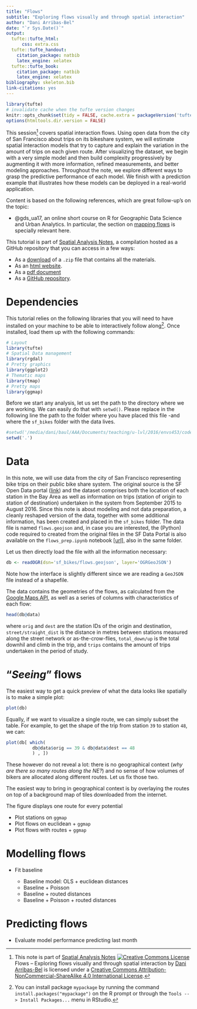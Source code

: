 ```yaml
---
title: "Flows"
subtitle: "Exploring flows visually and through spatial interaction"
author: "Dani Arribas-Bel"
date: "`r Sys.Date()`"
output:
  tufte::tufte_html:
      css: extra.css
  tufte::tufte_handout:
    citation_package: natbib
    latex_engine: xelatex
  tufte::tufte_book:
    citation_package: natbib
    latex_engine: xelatex
bibliography: skeleton.bib
link-citations: yes
---
```


```r
library(tufte)
# invalidate cache when the tufte version changes
knitr::opts_chunk$set(tidy = FALSE, cache.extra = packageVersion('tufte'))
options(htmltools.dir.version = FALSE)
```

This session^[This note is part of [Spatial Analysis Notes](index.html) <a rel="license" href="http://creativecommons.org/licenses/by-nc-sa/4.0/"><img alt="Creative Commons License" style="border-width:0" src="https://i.creativecommons.org/l/by-nc-sa/4.0/88x31.png" /></a><br /><span xmlns:dct="http://purl.org/dc/terms/" property="dct:title">Flows -- Exploring flows visually and through spatial interaction</span> by <a xmlns:cc="http://creativecommons.org/ns#" href="http://darribas.org" property="cc:attributionName" rel="cc:attributionURL">Dani Arribas-Bel</a> is licensed under a <a rel="license" href="http://creativecommons.org/licenses/by-nc-sa/4.0/">Creative Commons Attribution-NonCommercial-ShareAlike 4.0 International License</a>.] covers spatial interaction flows. Using open data from the city of San Francisco about trips on its bikeshare system, we will estimate spatial interaction models that try to capture and explain the variation in the amount of trips on each given route. After visualizing the dataset, we begin with a very simple model and then build complexity progressively by augmenting it with more information, refined measurements, and better modeling approaches. Throughout the note, we explore different ways to grasp the predictive performance of each model. We finish with a prediction example that illustrates how these models can be deployed in a real-world application.

Content is based on the following references, which are great follow-up's on the topic:

* @gds_ua17, an online short course on R for Geographic Data Science and Urban Analytics. In particular, the section on [mapping flows](https://github.com/alexsingleton/GDS_UA_2017/tree/master/Mapping_Flows) is specially relevant here.

This tutorial is part of [Spatial Analysis Notes](index.html), a compilation hosted as a GitHub repository that you can access in a few ways:

* As a [download](https://github.com/darribas/spa_notes/archive/master.zip) of a `.zip` file that contains all the materials.
* As an [html
  website](http://darribas.org/spa_notes/flows.html).
* As a [pdf
  document](https://github.com/darribas/spa_notes/raw/master/flows_book.pdf)
* As a [GitHub repository](https://github.com/darribas/spa_notes).

# Dependencies

This tutorial relies on the following libraries that you will need to have installed on your machine to be able to interactively follow along^[You can install package `mypackage` by running the command `install.packages("mypackage")` on the R prompt or through the `Tools --> Install Packages...` menu in RStudio.]. Once installed, load them up with the following commands:

```r
# Layout
library(tufte)
# Spatial Data management
library(rgdal)
# Pretty graphics
library(ggplot2)
# Thematic maps
library(tmap)
# Pretty maps
library(ggmap)
```

Before we start any analysis, let us set the path to the directory where we are working. We can easily do that with `setwd()`. Please replace in the following line the path to the folder where you have placed this file -and where the `sf_bikes` folder with the data lives.

```r
#setwd('/media/dani/baul/AAA/Documents/teaching/u-lvl/2016/envs453/code')
setwd('.')
```

# Data

In this note, we will use data from the city of San Francisco representing bike trips on their public bike share system. The original source is the SF Open Data portal ([link](http://www.bayareabikeshare.com/open-data)) and the dataset comprises both the location of each station in the Bay Area as well as information on trips (station of origin to station of destination) undertaken in the system from September 2015 to August 2016. Since this note is about modeling and not data preparation, a cleanly reshaped version of the data, together with some additional information, has been created and placed in the `sf_bikes` folder. The data file is named `flows.geojson` and, in case you are interested, the (Python) code required to created from the original files in the SF Data Portal is also available on the `flows_prep.ipynb` notebook [[url]](https://github.com/darribas/spa_notes/blob/master/sf_bikes/flows_prep.ipynb), also in the same folder.

Let us then directly load the file with all the information necessary:

```r
db <- readOGR(dsn='sf_bikes/flows.geojson', layer='OGRGeoJSON')
```

Note how the interface is slightly different since we are reading a `GeoJSON` file instead of a shapefile.

The data contains the geometries of the flows, as calculated from the [Google Maps API](https://developers.google.com/maps/), as well as a series of columns with characteristics of each flow:

```r
head(db@data)
```

where `orig` and `dest` are the station IDs of the origin and destination, `street/straight_dist` is the distance in metres between stations measured along the street network or as-the-crow-flies, `total_down/up` is the total downhil and climb in the trip, and `trips` contains the amount of trips undertaken in the period of study.

# "*Seeing*" flows

The easiest way to get a quick preview of what the data looks like spatially is to make a simple plot:

```r
plot(db)
```

Equally, if we want to visualize a single route, we can simply subset the table. For example, to get the shape of the trip from station `39` to station `48`, we can:

```r
plot(db[ which(
          db@data$orig == 39 & db@data$dest == 48
          ) , ])
```

These however do not reveal a lot: there is no geographical context (*why are there so many routes along the NE?*) and no sense of how volumes of bikers are allocated along different routes. Let us fix those two.

The easiest way to bring in geographical context is by overlaying the routes on top of a background map of tiles downloaded from the internet.

The figure displays one route for every potential 

* Plot stations on `ggmap`
* Plot flows on euclidean + `ggmap`
* Plot flows with routes + `ggmap`

# Modelling flows

* Fit baseline

  * Baseline model: OLS + euclidean distances
  * Baseline + Poisson
  * Baseline + routed distances
  * Baseline + Poisson + routed distances

# Predicting flows

  * Evaluate model performance predicting last month

